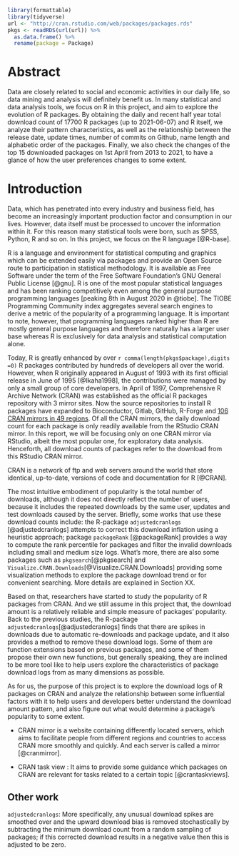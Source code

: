 
```r
library(formattable)
library(tidyverse)
url <- "http://cran.rstudio.com/web/packages/packages.rds"
pkgs <- readRDS(url(url)) %>% 
  as.data.frame() %>%
  rename(package = Package)
```

# Abstract

Data are closely related to social and economic activities in our daily life, so data mining and analysis will definitely benefit us. In many statistical and data analysis tools, we focus on R in this project, and aim to explore the evolution of R packages. By obtaining the daily and recent half year total download count of 17700 R packages (up to 2021-06-07) and R itself, we analyze their pattern characteristics, as well as the relationship between the release date, update times, number of commits on Github, name length and alphabetic order of the packages. Finally, we also check the changes of the top 15 downloaded packages on 1st April from 2013 to 2021, to have a glance of how the user preferences changes to some extent.

\pagebreak

# Introduction {#intro}

Data, which has penetrated into every industry and business field, has become an increasingly important production factor and consumption in our lives. However, data itself must be processed to uncover the information within it. For this reason many statistical tools were born, such as SPSS, Python, R and so on. In this project, we focus on the R language [@R-base].

R is a language and environment for statistical computing and graphics which can be extended easily via packages and provide an Open Source route to participation in statistical methodology. It is available as Free Software under the term of the Free Software Foundation’s GNU General Public License [@gnu]. R is one of the most popular statistical languages and has been ranking competitively even among the general purpose programming languages [peaking 8th in August 2020 in @tiobe]. The TIOBE Programming Community index aggregates several search engines to derive a metric of the popularity of a programming language. It is important to note, however, that programming languages ranked higher than R are mostly general purpose languages and therefore naturally has a larger user base whereas R is exclusively for data analysis and statistical computation alone.  

Today, R is greatly enhanced by over `r comma(length(pkgs$package),digits =0)` R packages contributed by hundreds of developers all over the world. However, when R originally appeared in August of 1993 with its first official release in June of 1995 [@Ikaha1998], the contributions were managed by only a small group of core developers. In April of 1997, Comprehensive R Archive Network (CRAN) was established as the official R packages repository with 3 mirror sites. Now the source repositories to install R packages have expanded to Bioconductor, Gitlab, GitHub, R-Forge and [106 CRAN mirrors in 49 regions](https://cran.r-project.org/mirmon_report.html). Of all the CRAN mirrors, the daily download count for each package is only readily available from the RStudio CRAN mirror. In this report, we will be focusing only on one CRAN mirror via RStudio, albeit the most popular one, for exploratory data analysis. Henceforth, all download counts of packages refer to the download from this RStudio CRAN mirror. 

CRAN is a network of ftp and web servers around the world that store identical, up-to-date, versions of code and documentation for R [@CRAN].

The most intuitive embodiment of popularity is the total number of downloads, although it does not directly reflect the number of users, because it includes the repeated downloads by the same user, updates and test downloads caused by the server. Briefly, some works that use these download counts include: the R-package `adjustedcranlogs` [@adjustedcranlogs] attempts to correct this download inflation using a heuristic approach; package `packageRank` [@packageRank] provides a way to compute the rank percentile for packages and filter the invalid downloads including small and medium size logs. What's more, there are also some packages such as `pkgsearch`[@pkgsearch] and `Visualize.CRAN.Downloads`[@Visualize.CRAN.Downloads] providing some visualization methods to explore the package download trend or for convenient searching. More details are explained in Section XX. 


Based on that, researchers have started to study the popularity of R packages from CRAN.  And we still assume in this project that, the download amount is a relatively reliable and simple measure of packages' popularity. Back to the previous studies, the R-package `adjustedcranlogs`[@adjustedcranlogs] finds that there are spikes in downloads due to automatic re-downloads and package update, and it also provides a method to remove these download logs.  Some of them are function extensions based on previous packages, and some of them propose their own new functions, but generally speaking, they are inclined to be more tool like to help users explore the characteristics of package download logs from as many dimensions as possible. 

As for us, the purpose of this project is to explore the download logs of R packages on CRAN and analyze the relationship between some influential factors with it to help users and developers better understand the download amount pattern, and also figure out what would determine a package's popularity to some extent. 




- CRAN mirror is a website containing differently located servers, which aims to facilitate people from different regions and countries to access CRAN more smoothly and quickly. And each server is called a mirror [@cranmirror].

- CRAN task view : It aims to provide some guidance which packages on CRAN are relevant for tasks related to a certain topic [@crantaskviews].


## Other work 

`adjustedcranlogs`: More specifically, any unusual download spikes are smoothed over and the upward download bias is removed stochastically by subtracting the minimum download count from a random sampling of packages; if this corrected download results in a negative value then this is adjusted to be zero. 
